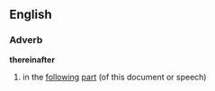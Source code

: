 ==English==
===Adverb===
'''thereinafter'''
# in the [[follow]]ing [[part]] (of this document or speech)